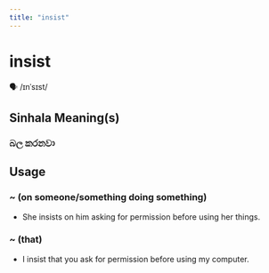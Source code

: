 ```yaml
---
title: "insist"
---
```


# insist

🗣️ /ɪnˈsɪst/

## Sinhala Meaning(s)

### බල කරනවා

## Usage

### ~ (on someone/something doing something)

- She insists on him asking for permission before using her things.


### ~ (that)

- I insist that you ask for permission before using my computer.

